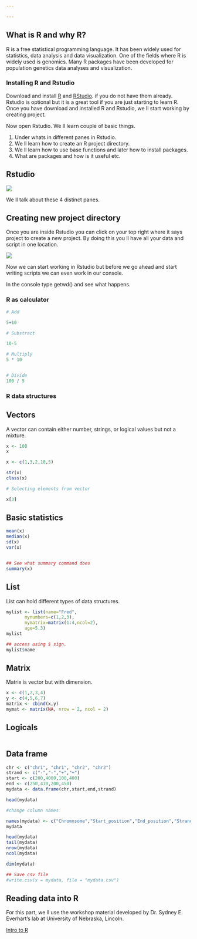 ```yaml
---

---
```


## What is R and why R?

R is a free statistical programming language. It has been widely used for statistics, data analysis and data visualization. One of the fields where R is widely used is genomics. Many R packages have been developed for population genetics data analyses and visualization.

### Installing R and Rstudio

Download and install [R](http://cran.r-project.org/) and [RStudio](http://www.rstudio.com/). 
if you do not have them already. Rstudio is optional but it is a great tool if you are just starting to learn R.
Once you have download and installed R and Rstudio, we ll start working by creating project.


Now open Rstudio. We ll learn couple of basic things.

1. Under whats in different panes in Rstudio.
2. We ll learn how to create an R project directory.
3. We ll learn how to use base functions and later how to install packages.
4. What are packages and how is it useful etc.


## Rstudio

![](Rstudio_image_LI.jpg)

We ll talk about these 4 distinct panes.


## Creating new project directory

Once you are inside Rstudio you can click on your top right where it says project to create a new project. By doing this you ll have all your data and script in one location.

![](New_project.JPG)


Now we can start working in Rstudio but before we go ahead and start writing scripts we can even work in our console. 

In the console type getwd() and see what happens.

### R as calculator

```r

# Add

5+10

# Substract

10-5 

# Multiply
5 * 10


# Divide
100 / 5


```

### R data structures

## Vectors

A vector can contain either number, strings, or logical values but not a mixture.

```r

x <- 100
x

x <- c(1,3,2,10,5)

str(x)
class(x)

# Selecting elements from vector

x[3]

```


## Basic statistics

```r

mean(x)
median(x)
sd(x)
var(x)


## See what summary command does
summary(x)

```

## List

List can hold different types of data structures.

```r

mylist <- list(name="Fred",
       mynumbers=c(1,2,3),
       mymatrix=matrix(1:4,ncol=2),
       age=5.3)
mylist

## access using $ sign.
mylist$name

```



## Matrix

Matrix is vector but with dimension.

```r

x <- c(1,2,3,4)
y <- c(4,5,6,7)
matrix <- cbind(x,y)
mymat <- matrix(NA, nrow = 2, ncol = 2)

```


## Logicals

```r

```


## Data frame

```r

chr <- c("chr1", "chr1", "chr2", "chr2")
strand <- c("-","-","+","+")
start <- c(200,4000,100,400)
end <- c(250,410,200,450)
mydata <- data.frame(chr,start,end,strand)

head(mydata)

#change column names

names(mydata) <- c("Chromosome","Start_position","End_position","Strand")
mydata 

head(mydata)
tail(mydata)
nrow(mydata)
ncol(mydata)

dim(mydata)

## Save csv file
#write.csv(x = mydata, file = "mydata.csv")

```

## Reading data into R

For this part, we ll use the workshop material developed by Dr. Sydney E. Everhart's lab at University of Nebraska, Lincoln.

[Intro to R](https://everhartlab.github.io/APS_IntroR_2019/index.html)
